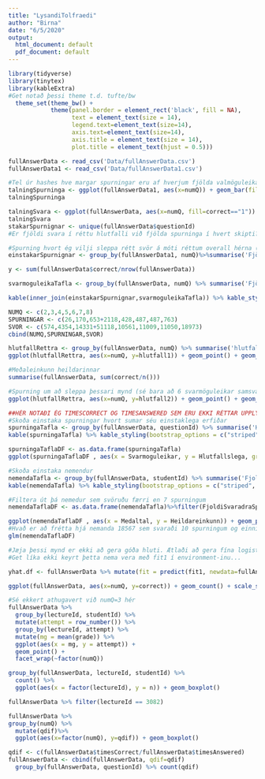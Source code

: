 ```yaml
---
title: "LysandiTolfraedi"
author: "Birna"
date: "6/5/2020"
output:
  html_document: default
  pdf_document: default
---
```

```r
library(tidyverse)
library(tinytex)
library(kableExtra)
#Get notað þessi theme t.d. tufte/bw
  theme_set(theme_bw() +
            theme(panel.border = element_rect('black', fill = NA),
                  text = element_text(size = 14),
                  legend.text=element_text(size=14),
                  axis.text=element_text(size=14),
                  axis.title = element_text(size = 14),
                  plot.title = element_text(hjust = 0.5)))
```


```r
fullAnswerData <- read_csv('Data/fullAnswerData.csv')
fullAnswerData1 <- read_csv('Data/fullAnswerData1.csv')
```

```r
#Tel úr hashes hve margar spurningar eru af hverjum fjölda valmöguleika
talningSpurninga <- ggplot(fullAnswerData1, aes(x=numQ)) + geom_bar(fill="salmon") + labs(y="Fjöldi spurninga", x="Fjöldi svarmöguleika")
talningSpurninga
```

```r
talningSvara <- ggplot(fullAnswerData, aes(x=numQ, fill=correct=="1")) + geom_bar() + labs(y="Fjöldi svara", x="Fjöldi svarmögueleika", fill="Rétt/Rangt")
talningSvara
stakarSpurnignar <- unique(fullAnswerData$questionId)
#Er fjöldi svara í réttu hlutfalli við fjölda spurninga í hvert skipti? 
```
```r
#Spurning hvort ég vilji sleppa rétt svör á móti réttum overall hérna (pælingin var bara að sjá hvar miðjan(1) liggur)
einstakarSpurnignar <- group_by(fullAnswerData1, numQ)%>%summarise('Fjöldi spurninga(engin eins)'=n())

y <- sum(fullAnswerData$correct/nrow(fullAnswerData))

svarmoguleikaTafla <- group_by(fullAnswerData, numQ) %>% summarise('Fjöldi svara'=n(), 'Fjöldi réttra svara'=sum(correct), 'Hlutfall réttra svara'=sum(correct)/n(), 'Rétt svör á móti réttum overall' = sum(correct)/n()/y)

kable(inner_join(einstakarSpurnignar,svarmoguleikaTafla)) %>% kable_styling(bootstrap_options = c("striped", "hover"))
```
```r
NUMQ <- c(2,3,4,5,6,7,8)
SPURNINGAR <- c(26,170,653+2118,428,487,487,763)
SVOR <- c(574,4354,14331+51118,10561,11009,11050,18973)
cbind(NUMQ,SPURNINGAR,SVOR)
```

```r
hlutfallRettra <- group_by(fullAnswerData, numQ) %>% summarise('hlutfall1'=sum(correct)/n(), 'hlutfall2'=sum(correct)/n()/y)
ggplot(hlutfallRettra, aes(x=numQ, y=hlutfall1)) + geom_point() + geom_smooth(method = 'lm', color="cyan") + labs(x="Fjöldi svarmöguleika", y="Hlutfall réttra svara") 

#Meðaleinkunn heildarinnar
summarise(fullAnswerData, sum(correct/n()))

```

```r
#Spurning um að sleppa þessari mynd (sé bara að 6 svarmöguleikar samsvara nokkurn veginn meðaleinkunn á heild litið)
ggplot(hlutfallRettra, aes(x=numQ, y=hlutfall2)) + geom_point() + geom_smooth(method = 'lm', color="cyan") + labs(x="Fjöldi svarmöguleika", y="Rétt svör á móti réttum overall")
```

```r
##HÉR NOTAÐI ÉG TIMESCORRECT OG TIMESANSWERED SEM ERU EKKI RÉTTAR UPPLÝSINGAR - búin að laga
#Skoða einstaka spurningar hvort sumar séu einstaklega erfiðar
spurningaTafla <- group_by(fullAnswerData, questionId) %>% summarise('Hve oft svarað'=n(), 'Hve oft rétt'=sum(correct),'Hlutfallslega'=sum(correct)/n(), 'Svarmoguleikar'=unique(numQ))
kable(spurningaTafla) %>% kable_styling(bootstrap_options = c("striped", "hover"))

```

```r
spurningaTaflaDF <- as.data.frame(spurningaTafla)
ggplot(spurningaTaflaDF , aes(x = Svarmoguleikar, y = Hlutfallslega, group=Svarmoguleikar)) + geom_boxplot() +labs(x = "Meðal fjöldi svarmöguleika", y = "Heildareinkunn") + labs(title = "Samband fjölda svarmöguleika og einkunna") + geom_smooth(method = 'lm', color="cyan", aes(group=1))

```

```r
#Skoða einstaka nemendur 
nemendaTafla <- group_by(fullAnswerData, studentId) %>% summarise('FjoldiSvaradraSpurninga'=n(), 'Hve oft rétt'=sum(correct), 'Heildareinkunn'=sum(correct)/n(), 'Heildarfjöldi svarmöguleika'= sum(numQ), 'Medaltal'=sum(numQ)/n())
kable(nemendaTafla) %>% kable_styling(bootstrap_options = c("striped", "hover"))
```


```r
#Filtera út þá nemedur sem svöruðu færri en 7 spurningum 
nemendaTaflaDF <- as.data.frame(nemendaTafla)%>%filter(FjoldiSvaradraSpurninga > 6)

ggplot(nemendaTaflaDF , aes(x = Medaltal, y = Heildareinkunn)) + geom_point() +labs(x = "Meðal fjöldi svarmöguleika", y = "Heildareinkunn") + labs(title = "Samband fjölda svarmöguleika og einkunna") + geom_smooth(method = 'lm', color="cyan")
#Hvað er að frétta hjá nemanda 18567 sem svaraði 10 spurningum og einni rétt
glm(nemendaTaflaDF)
```
```r
#Jæja þessi mynd er ekki að gera góða hluti. Ætlaði að gera fína logistic regression línu inn á hana...
#Get líka ekki keyrt þetta nema vera með fit1 í environment-inu...

yhat.df <- fullAnswerData %>% mutate(fit = predict(fit1, newdata=fullAnswerData, type='response') ) 

ggplot(fullAnswerData, aes(x=numQ, y=correct)) + geom_count() + scale_size_area() + geom_line(data=yhat.df, aes(y=fit), color='red')
```


```r
#Sé ekkert athugavert við numQ=3 hér
fullAnswerData %>%
  group_by(lectureId, studentId) %>%
  mutate(attempt = row_number()) %>%
  group_by(lectureId, attempt) %>%
  mutate(mg = mean(grade)) %>%
  ggplot(aes(x = mg, y = attempt)) +
  geom_point() +
  facet_wrap(~factor(numQ))
```

```r
group_by(fullAnswerData, lectureId, studentId) %>%
  count() %>%
  ggplot(aes(x = factor(lectureId), y = n)) + geom_boxplot()

```

```r
fullAnswerData %>% filter(lectureId == 3082)
```
```r
fullAnswerData %>%
group_by(numQ) %>%
  mutate(qdif)%>%
  ggplot(aes(x=factor(numQ), y=qdif)) + geom_boxplot()
```

```r
qdif <- c(fullAnswerData$timesCorrect/fullAnswerData$timesAnswered)
fullAnswerData <- cbind(fullAnswerData, qdif=qdif)
  group_by(fullAnswerData, questionId) %>% count(qdif)
```

